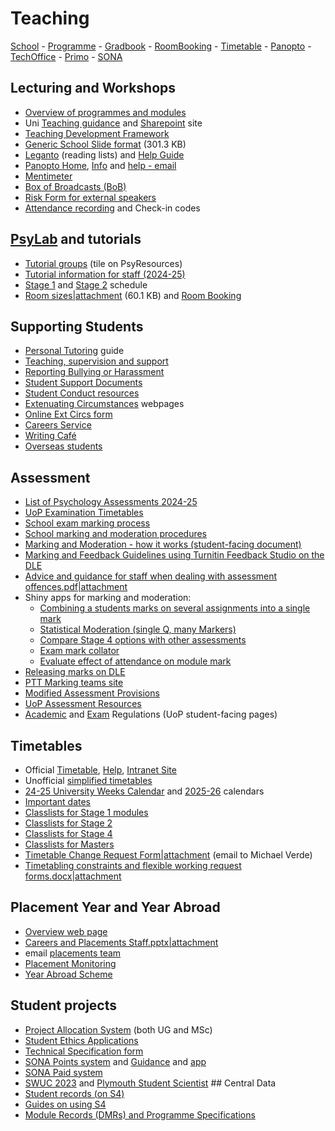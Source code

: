 # Teaching

[School](https://dle.plymouth.ac.uk/course/view.php?id=66067) - [Programme](https://dle.plymouth.ac.uk/course/view.php?id=38727) - [Gradbook](https://gradbook.plymouth.ac.uk/) - [RoomBooking](https://resourcebooker.plymouth.ac.uk/) - [Timetable](https://timetables.plymouth.ac.uk/) - [Panopto](https://plymouth.cloud.panopto.eu/) - 
[TechOffice](https://psy.plymouth.ac.uk) - 
[Primo](https://primo.plymouth.ac.uk) - 
[SONA](https://uopsop.sona-systems.com/)

## Lecturing and Workshops

-   [Overview of programmes and modules](#teaching-overview)
-   Uni [Teaching guidance](https://www.plymouth.ac.uk/about-us/teaching-and-learning/guidance-and-resources) and [Sharepoint](https://liveplymouthac.sharepoint.com/sites/x75/SitePages/Home.aspx) site
-   [Teaching Development Framework](https://liveplymouthac.sharepoint.com/sites/u411/SitePages/Teaching-Development-Framework-(TDF)-Resources.aspx?csf=1&web=1&e=vKar44&cid=bb75440b-27eb-4e5b-ba12-0962d69fce9a)
-   [Generic School Slide format](files/Example%20QR%20slide%20v3.pptx) (301.3 KB)
-   [Leganto](https://readinglists.plymouth.ac.uk/) (reading lists) and [Help Guide](https://plymouth.libguides.com/readinglists)
-   [Panopto Home](https://plymouth.cloud.panopto.eu/), [Info](https://dle.plymouth.ac.uk/course/view.php?id=26163) and [help - email](mailto:avrefreshandcapture@plymouth.ac.uk)
-   [Mentimeter](http://www.mentimeter.com/)
-   [Box of Broadcasts (BoB)](https://learningonscreen.ac.uk/ondemand)
-   [Risk Form for external speakers](https://plymouth.onlinesurveys.ac.uk/notification-of-external-speaker)
-   [Attendance recording](https://liveplymouthac.sharepoint.com/sites/u339/S4/SitePages/Attendance-Recording.aspx) and Check-in codes

## [PsyLab](http://www.psy.plymouth.ac.uk/psylab) and tutorials

-   [Tutorial groups](https://psy.plymouth.ac.uk/apps/tgw) (tile on PsyResources)
-   [Tutorial information for staff (2024-25)](#psylab-tutorials)
-   [Stage 1](https://dle.plymouth.ac.uk/mod/resource/view.php?id=768941) and [Stage 2](https://dle.plymouth.ac.uk/mod/resource/view.php?id=768942) schedule
-   [Room sizes\|attachment](upload://4NgXi4gmI0uffRbFbTe6AFuIseQ.docx) (60.1 KB) and [Room Booking](https://resourcebooker.plymouth.ac.uk/)

## Supporting Students

-   [Personal Tutoring](https://liveplymouthac.sharepoint.com/sites/u411/SitePages/Personal-Tutoring(1).aspx?csf=1&web=1&e=LqrpSK&cid=9ac5ea01-74e7-4911-8665-30732fdb8ae9) guide
-   [Teaching, supervision and support](https://liveplymouthac.sharepoint.com/sites/x75/SitePages/Home.aspx#academic-support)
-   [Reporting Bullying or Harassment](https://www.plymouth.ac.uk/forms/speak-up/report)
-   [Student Support Documents](https://www.plymouth.ac.uk/student-life/services/student-services/disability-and-dyslexia/student-support-documents-information-for-staff)
-   [Student Conduct resources](https://liveplymouthac.sharepoint.com/sites/u154/SitePages/Student%20Conduct.aspx)
-   [Extenuating Circumstances](https://liveplymouthac.sharepoint.com/sites/x70/SitePages/Extenuating-circumstances.aspx) webpages
-   [Online Ext Circs form](https://plymouthuniversity.formtitan.com/ECLTH#/)
-   [Careers Service](https://www.plymouth.ac.uk/student-life/your-studies/academic-services/careers-and-employability)
-   [Writing Café](https://www.plymouth.ac.uk/student-life/services/student-services/learning-development/writing-cafe)
-   [Overseas students](https://www.plymouth.ac.uk/student-life/services/international-students/international-student-advice)

## Assessment

-   [List of Psychology Assessments 2024-25](https://liveplymouthac-my.sharepoint.com/:x:/g/personal/jon_may_plymouth_ac_uk/ESiQf4yK3x1Dgmcv9JZmojMBkpSDfi1-R3cCcD4IYL806A?e=hQxs7k)
-   [UoP Examination Timetables](https://liveplymouthac.sharepoint.com/sites/x70/SitePages/Examination-timetables.aspx)
-   [School exam marking process](https://liveplymouthac.sharepoint.com/:w:/r/sites/SchoolofPsychologyStaff/Shared%20Documents/Teaching/General%20information%20for%20staff/Assessment%20Information/exam%20marking.docx)
-   [School marking and moderation procedures](files/Marking-Moderation%20Stages%20and%20Responsibilities%20-%202023-24.pdf)
-   [Marking and Moderation - how it works (student-facing document)](files/Marking,%20Moderation%20and%20Feedback%20-%20how%20it%20works.pdf)
-   [Marking and Feedback Guidelines using Turnitin Feedback Studio on the DLE](files/Marking%20using%20Turnitin.docx)
-   [Advice and guidance for staff when dealing with assessment offences.pdf\|attachment](files/Advice%20and%20guidance%20for%20staff%20when%20dealing%20with%20assessment%20offences_2020.pdf)
-   Shiny apps for marking and moderation:
    -   [Combining a students marks on several assignments into a single mark](https://jonmay.shinyapps.io/CombineR/)
    -   [Statistical Moderation (single Q, many Markers)](http://jonmay.shinyapps.io/ModeratoR)
    -   [Compare Stage 4 options with other assessments](http://jonmay.shinyapps.io/Stage4OptionChecker)
    -   [Exam mark collator](https://jonmay.shinyapps.io/ExamineR/)
    -   [Evaluate effect of attendance on module mark](https://jonmay.shinyapps.io/AttendeR/)
-   [Releasing marks on DLE](https:///releasingmarks.html)
-   [PTT Marking teams site](https://teams.microsoft.com/l/team/19:14719d6ae5fd467982cb22af63c76598%40thread.skype/conversations?groupId=1771f4ac-3ad7-416d-a5ce-ae63d98f8d57&tenantId=5437e7eb-83fb-4d1a-bfd3-bb247e061bf1)
-   [Modified Assessment Provisions](https://www.plymouth.ac.uk/student-life/your-studies/essential-information/exams/help-and-support-for-exams/modified-assessment-provisions)
-   [UoP Assessment Resources](https://www.plymouth.ac.uk/about-us/teaching-and-learning/guidance-and-resources/assessment)
-   [Academic](https://www.plymouth.ac.uk/student-life/your-studies/essential-information/regulations) and [Exam](https://www.plymouth.ac.uk/student-life/your-studies/essential-information/exams/exam-rules-and-regulations) Regulations (UoP student-facing pages)

## Timetables

-   Official [Timetable](https://timetables.plymouth.ac.uk/), [Help](https://timetables.plymouth.ac.uk/help), [Intranet Site](https://liveplymouthac.sharepoint.com/sites/u72/SitePages/Site%20Home.aspx)
-   Unofficial [simplified timetables](https://dle.plymouth.ac.uk/mod/folder/view.php?id=1403819)
-   [24-25 University Weeks Calendar](https://liveplymouthac.sharepoint.com/:b:/s/u72/EX8TUUosbSBGrb5GsN9XszABtNNfMOEYncL3rDwY4lJAnQ) and [2025-26](https://liveplymouthac.sharepoint.com/:b:/r/sites/u72/Timetabling/University%20Calendars/25-26%20University%20Weeks%20Calendar.pdf) calendars
-   [Important dates](https://www.plymouth.ac.uk/student-life/academic-year-dates)
-   [Classlists for Stage 1 modules](https://classlists.plymouth.ac.uk/classlist.aspx?t=q&r=PSYC4)
-   [Classlists for Stage 2](https://classlists.plymouth.ac.uk/classlist.aspx?t=q&r=PSYC5)
-   [Classlists for Stage 4](https://classlists.plymouth.ac.uk/classlist.aspx?t=q&r=PSYC6)
-   [Classlists for Masters](https://classlists.plymouth.ac.uk/classlist.aspx?t=q&r=PSYC7)
-   [Timetable Change Request Form\|attachment](files/Timetable%20Change%20Request%20Form%20MAC%20Users.docx) (email to Michael Verde)
-   [Timetabling constraints and flexible working request forms.docx\|attachment](files/Timetabling%20constraints%20and%20flexible%20working%20request%20forms.docx)

## Placement Year and Year Abroad

-   [Overview web page](https://www.plymouth.ac.uk/schools/psychology/placement)
-   [Careers and Placements Staff.pptx\|attachment](files/Careers%20and%20Placements%20Staff%20Induction.pptx)
-   email [placements team](mailto:placements@plymouth.ac.uk)
-   [Placement Monitoring](https://www.psy.plymouth.ac.uk/apps/placement)
-   [Year Abroad Scheme](https://www.plymouth.ac.uk/international/exchange-opportunities/outgoing-exchanges)

## Student projects

-   [Project Allocation System](http://www.psy.plymouth.ac.uk/apps/pas/) (both UG and MSc)
-   [Student Ethics Applications](https://www.psy.plymouth.ac.uk/apps/sop_ethics)
-   [Technical Specification form](http://www.psy.plymouth.ac.uk/home/Documents/TechnicalSpecification.docx)
-   [SONA Points system](https://uopsop.sona-systems.com/) and [Guidance](http://www.psy.plymouth.ac.uk/home/Documents/ParticipationResearchersGuide.pdf) and [app](http://www.sona-systems.com/app-download.aspx)
-   [SONA Paid system](https://uopsopp.sona-systems.com/)
-   [SWUC 2023](https://www.swuc2023.com) and [Plymouth Student Scientist](https://pearl.plymouth.ac.uk/handle/10026.1/12776) \## Central Data
-   [Student records (on S4)](https://plymuni.my.salesforce.com/)
-   [Guides on using S4](https://liveplymouthac.sharepoint.com/sites/u339/S4/User%20guides/Forms/AllItems.aspx)
-   [Module Records (DMRs) and Programme Specifications](https://liveplymouthac.sharepoint.com/sites/u414/Programme%20Documentation/Forms/AllItems.aspx)

